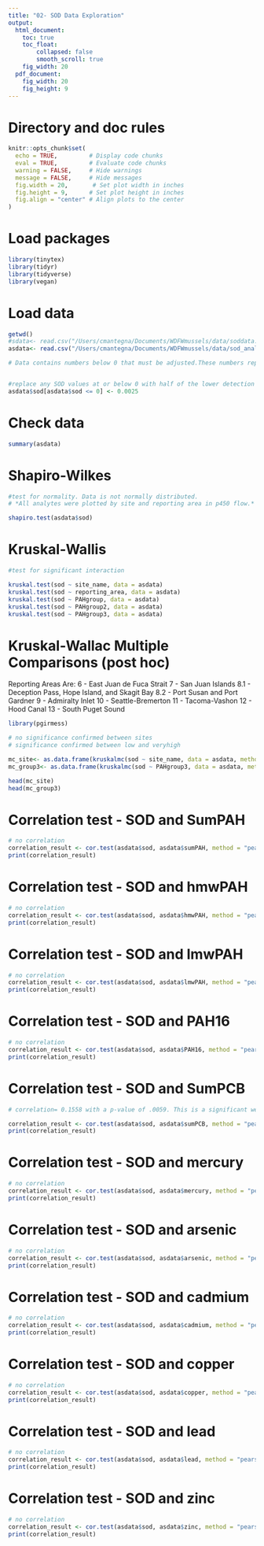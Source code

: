 ```yaml
---
title: "02- SOD Data Exploration"
output:
  html_document: 
    toc: true
    toc_float:
        collapsed: false
        smooth_scroll: true
    fig_width: 20
  pdf_document: 
    fig_width: 20
    fig_height: 9
---
```


# Directory and doc rules

```r

knitr::opts_chunk$set(
  echo = TRUE,         # Display code chunks
  eval = TRUE,         # Evaluate code chunks
  warning = FALSE,     # Hide warnings
  message = FALSE,     # Hide messages
  fig.width = 20,       # Set plot width in inches
  fig.height = 9,      # Set plot height in inches
  fig.align = "center" # Align plots to the center
)

```

# Load packages

```r
library(tinytex)
library(tidyr)
library(tidyverse)
library(vegan)

```

# Load data

```r

getwd()
#sdata<- read.csv("/Users/cmantegna/Documents/WDFWmussels/data/soddata.csv")
asdata<- read.csv("/Users/cmantegna/Documents/WDFWmussels/data/sod_analytes.csv")

```

```r

# Data contains numbers below 0 that must be adjusted.These numbers represent samples whose values were below the limit of quantification using the SOD kit. There was some activity in the raw sample, but it is too far below the limit of the standard curve to be accurately quantified.


#replace any SOD values at or below 0 with half of the lower detection limit of .005 (.005*.5). Lower detection limit determined by assay protocol by the manufacturer, Cayman.
asdata$sod[asdata$sod <= 0] <- 0.0025

```
# Check data

```r
summary(asdata)
```

# Shapiro-Wilkes 
```r

#test for normality. Data is not normally distributed.
# *All analytes were plotted by site and reporting area in p450 flow.* 

shapiro.test(asdata$sod)

```

# Kruskal-Wallis

```r

#test for significant interaction

kruskal.test(sod ~ site_name, data = asdata)
kruskal.test(sod ~ reporting_area, data = asdata)
kruskal.test(sod ~ PAHgroup, data = asdata)
kruskal.test(sod ~ PAHgroup2, data = asdata)
kruskal.test(sod ~ PAHgroup3, data = asdata)

```

# Kruskal-Wallac Multiple Comparisons (post hoc)

Reporting Areas Are:
6 - East Juan de Fuca Strait
7 - San Juan Islands
8.1 - Deception Pass, Hope Island, and Skagit Bay
8.2 - Port Susan and Port Gardner
9 - Admiralty Inlet
10 - Seattle-Bremerton
11 - Tacoma-Vashon
12 - Hood Canal
13 - South Puget Sound

```r
library(pgirmess)

# no significance confirmed between sites
# significance confirmed between low and veryhigh

mc_site<- as.data.frame(kruskalmc(sod ~ site_name, data = asdata, method = "bonferroni"))
mc_group3<- as.data.frame(kruskalmc(sod ~ PAHgroup3, data = asdata, method = "bonferroni")) 

head(mc_site)
head(mc_group3)

```

# Correlation test - SOD and SumPAH
```r

# no correlation
correlation_result <- cor.test(asdata$sod, asdata$sumPAH, method = "pearson")
print(correlation_result)
```

# Correlation test - SOD and hmwPAH
```r

# no correlation
correlation_result <- cor.test(asdata$sod, asdata$hmwPAH, method = "pearson")
print(correlation_result)
```

# Correlation test - SOD and lmwPAH
```r

# no correlation
correlation_result <- cor.test(asdata$sod, asdata$lmwPAH, method = "pearson")
print(correlation_result)
```

# Correlation test - SOD and PAH16
```r

# no correlation
correlation_result <- cor.test(asdata$sod, asdata$PAH16, method = "pearson")
print(correlation_result)
```

# Correlation test - SOD and SumPCB
```r

# correlation= 0.1558 with a p-value of .0059. This is a significant weak correlation.

correlation_result <- cor.test(asdata$sod, asdata$sumPCB, method = "pearson")
print(correlation_result)
```

# Correlation test - SOD and mercury
```r

# no correlation
correlation_result <- cor.test(asdata$sod, asdata$mercury, method = "pearson")
print(correlation_result)
```

# Correlation test - SOD and arsenic
```r

# no correlation
correlation_result <- cor.test(asdata$sod, asdata$arsenic, method = "pearson")
print(correlation_result)
```

# Correlation test - SOD and cadmium
```r

# no correlation
correlation_result <- cor.test(asdata$sod, asdata$cadmium, method = "pearson")
print(correlation_result)
```

# Correlation test - SOD and copper
```r

# no correlation
correlation_result <- cor.test(asdata$sod, asdata$copper, method = "pearson")
print(correlation_result)
```

# Correlation test - SOD and lead
```r

# no correlation
correlation_result <- cor.test(asdata$sod, asdata$lead, method = "pearson")
print(correlation_result)
```

# Correlation test - SOD and zinc
```r

# no correlation
correlation_result <- cor.test(asdata$sod, asdata$zinc, method = "pearson")
print(correlation_result)
```